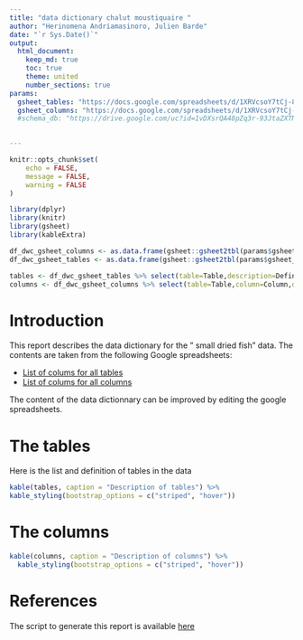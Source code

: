 ```yaml
---
title: "data dictionary chalut moustiquaire "
author: "Herinomena Andriamasinoro, Julien Barde"
date: "`r Sys.Date()`"
output:
  html_document:
    keep_md: true
    toc: true
    theme: united
    number_sections: true
params: 
  gsheet_tables: "https://docs.google.com/spreadsheets/d/1XRVcsoY7tCj-8XCBc1WVvcoe0Fa3F1J0iHi6e9IWFYY/edit#gid=1424990871"
  gsheet_columns: "https://docs.google.com/spreadsheets/d/1XRVcsoY7tCj-8XCBc1WVvcoe0Fa3F1J0iHi6e9IWFYY/edit?usp=sharing"
  #schema_db: "https://drive.google.com/uc?id=1vDXsrQA48pZq3r-93JtaZXTN0JIvoRwu"

    
---
```


```r
knitr::opts_chunk$set(
	echo = FALSE,
	message = FALSE,
	warning = FALSE
)
```

```r
library(dplyr)
library(knitr)
library(gsheet)
library(kableExtra)
```


```r
df_dwc_gsheet_columns <- as.data.frame(gsheet::gsheet2tbl(params$gsheet_columns))
df_dwc_gsheet_tables <- as.data.frame(gsheet::gsheet2tbl(params$gsheet_tables))

tables <- df_dwc_gsheet_tables %>% select(table=Table,description=Definition)
columns <- df_dwc_gsheet_columns %>% select(table=Table,column=Column,description=Definition)
```

# Introduction

This report describes the data dictionary for the
" small dried fish" data. The contents are taken from the following Google spreadsheets:

* [List of colums for all tables](`r params$gsheet_tables`)
* [List of colums for all columns](`r params$gsheet_columns`)

The content of the data dictionnary can be improved by editing the google spreadsheets.



# The tables

Here is the list and definition of tables in the data

```r
kable(tables, caption = "Description of tables") %>%
kable_styling(bootstrap_options = c("striped", "hover"))
```

# The columns


```r
kable(columns, caption = "Description of columns") %>%
  kable_styling(bootstrap_options = c("striped", "hover"))
```

# References

The script to generate this report is available [here](https://github.com/juldebar/MIKAROKA/blob/main/Rmd/Data_dictionary_chalut moustiquaire.Rmd)
